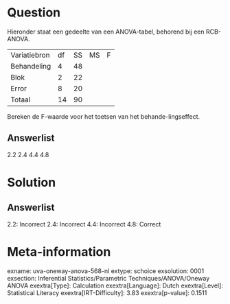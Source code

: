 Question
========

Hieronder staat een gedeelte van een ANOVA-tabel, behorend bij een
RCB-ANOVA.

  -------------- ---- ---- ---- ---
  Variatiebron   df   SS   MS   F
  Behandeling    4    48        
  Blok           2    22        
  Error          8    20        
  Totaal         14   90        
  -------------- ---- ---- ---- ---

Bereken de F-waarde voor het toetsen van het behande-lingseffect.

Answerlist
----------

2.2
2.4
4.4
4.8

Solution
========

Answerlist
----------

2.2: Incorrect
2.4: Incorrect
4.4: Incorrect
4.8: Correct

Meta-information
================
exname: uva-oneway-anova-568-nl
extype: schoice
exsolution: 0001
exsection: Inferential Statistics/Parametric Techniques/ANOVA/Oneway ANOVA
exextra[Type]: Calculation
exextra[Language]: Dutch
exextra[Level]: Statistical Literacy
exextra[IRT-Difficulty]: 3.83
exextra[p-value]: 0.1511
